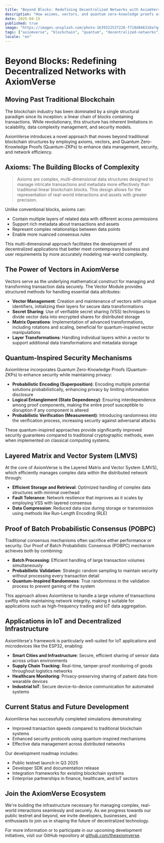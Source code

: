 ```yaml
---
title: "Beyond Blocks: Redefining Decentralized Networks with AxiomVerse"
description: "How axioms, vectors, and quantum zero-knowledge proofs are revolutionizing blockchain architecture"
date: 2025-04-15
published: true
image: "https://images.unsplash.com/photo-1639322537228-f710d846310a?q=80&w=1000"
tags: ["axiomverse", "blockchain", "quantum", "decentralized-networks"]
locale: "en"
---
```


# Beyond Blocks: Redefining Decentralized Networks with AxiomVerse

## Moving Past Traditional Blockchain

The blockchain industry has been dominated by a single structural paradigm since its inception: a linear chain of blocks containing transactions. While revolutionary, this structure has inherent limitations in scalability, data complexity management, and security models.

AxiomVerse introduces a novel approach that moves beyond traditional blockchain structures by employing axioms, vectors, and Quantum Zero-Knowledge Proofs (Quantum-ZKPs) to enhance data management, security, and network efficiency.

## Axioms: The Building Blocks of Complexity

> Axioms are complex, multi-dimensional data structures designed to manage intricate transactions and metadata more effectively than traditional linear blockchain blocks. This design allows for the representation of real-world interactions and assets with greater precision.

Unlike conventional blocks, axioms can:
- Contain multiple layers of related data with different access permissions
- Support rich metadata about transactions and assets
- Represent complex relationships between data points
- Enable more nuanced consensus rules

This multi-dimensional approach facilitates the development of decentralized applications that better meet contemporary business and user requirements by more accurately modeling real-world complexity.

## The Power of Vectors in AxiomVerse

Vectors serve as the underlying mathematical construct for managing and transforming transaction data securely. The Vector Module provides structured methods for handling essential data attributes:

- **Vector Management**: Creation and maintenance of vectors with unique identifiers, initializing their layers for secure data transformations
- **Secret Sharing**: Use of verifiable secret sharing (VSS) techniques to divide vector data into encrypted shares for distributed storage
- **Matrix Operations**: Implementation of advanced transformations, including rotations and scaling, beneficial for quantum-inspired vector manipulations
- **Layer Transformations**: Handling individual layers within a vector to support additional data transformations and metadata storage

## Quantum-Inspired Security Mechanisms

AxiomVerse incorporates Quantum Zero-Knowledge Proofs (Quantum-ZKPs) to enhance security while maintaining privacy:

- **Probabilistic Encoding (Superposition)**: Encoding multiple potential solutions probabilistically, enhancing privacy by limiting information disclosure
- **Logical Entanglement (State Dependency)**: Ensuring interdependence among proof components, making the entire proof susceptible to disruption if any component is altered
- **Probabilistic Verification (Measurement)**: Introducing randomness into the verification process, increasing security against adversarial attacks

These quantum-inspired approaches provide significantly improved security guarantees compared to traditional cryptographic methods, even when implemented on classical computing systems.

## Layered Matrix and Vector System (LMVS)

At the core of AxiomVerse is the Layered Matrix and Vector System (LMVS), which efficiently manages complex data within the distributed network through:

- **Efficient Storage and Retrieval**: Optimized handling of complex data structures with minimal overhead
- **Fault Tolerance**: Network resilience that improves as it scales by employing VSS with layered consensus
- **Data Compression**: Reduced data size during storage or transmission using methods like Run-Length Encoding (RLE)

## Proof of Batch Probabilistic Consensus (POBPC)

Traditional consensus mechanisms often sacrifice either performance or security. Our Proof of Batch Probabilistic Consensus (POBPC) mechanism achieves both by combining:

- **Batch Processing**: Efficient handling of large transaction volumes simultaneously
- **Probabilistic Validation**: Strategic random sampling to maintain security without processing every transaction detail
- **Quantum-Inspired Randomness**: True randomness in the validation process to prevent gaming of the system

This approach allows AxiomVerse to handle a large volume of transactions swiftly while maintaining network integrity, making it suitable for applications such as high-frequency trading and IoT data aggregation.

## Applications in IoT and Decentralized Infrastructure

AxiomVerse's framework is particularly well-suited for IoT applications and microdevices like the ESP32, enabling:

- **Smart Cities and Infrastructure**: Secure, efficient sharing of sensor data across urban environments
- **Supply Chain Tracking**: Real-time, tamper-proof monitoring of goods throughout logistics networks
- **Healthcare Monitoring**: Privacy-preserving sharing of patient data from wearable devices
- **Industrial IoT**: Secure device-to-device communication for automated systems

## Current Status and Future Development

AxiomVerse has successfully completed simulations demonstrating:
- Improved transaction speeds compared to traditional blockchain systems
- Enhanced security protocols using quantum-inspired mechanisms
- Effective data management across distributed networks

Our development roadmap includes:
- Public testnet launch in Q3 2025
- Developer SDK and documentation release
- Integration frameworks for existing blockchain systems
- Enterprise partnerships in finance, healthcare, and IoT sectors

## Join the AxiomVerse Ecosystem

We're building the infrastructure necessary for managing complex, real-world interactions seamlessly and securely. As we progress towards our public testnet and beyond, we invite developers, businesses, and enthusiasts to join us in shaping the future of decentralized technology.

For more information or to participate in our upcoming development initiatives, visit our GitHub repository at [github.com/theaxiomverse](https://github.com/theaxiomverse).